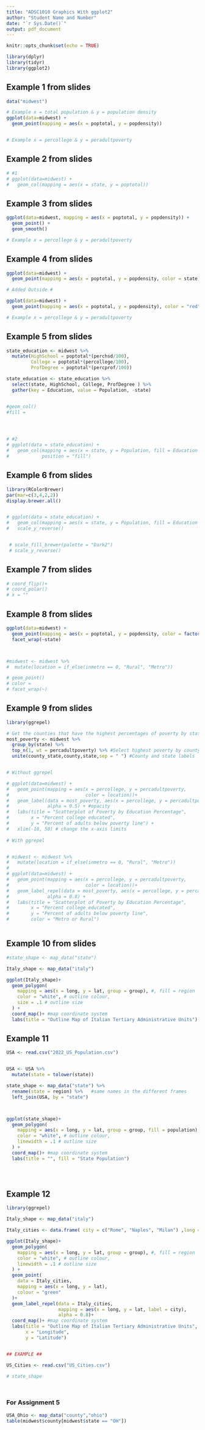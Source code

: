 ```yaml
---
title: "ADSC1010 Graphics With ggplot2"
author: "Student Name and Number"
date: "`r Sys.Date()`"
output: pdf_document
---
```


```r
knitr::opts_chunk$set(echo = TRUE)
```

```r

library(dplyr)
library(tidyr)
library(ggplot2)


```

## Example 1 from slides

```r

data("midwest")

# Example x = total population & y = population density
ggplot(data=midwest) + 
  geom_point(mapping = aes(x = poptotal, y = popdensity))


# Example x = percollege & y = peradultpoverty

```

## Example 2 from slides

```r

# #1 
# ggplot(data=midwest) + 
#   geom_col(mapping = aes(x = state, y = poptotal))


```

## Example 3 from slides

```r

ggplot(data=midwest, mapping = aes(x = poptotal, y = popdensity)) + 
  geom_point() +
  geom_smooth()

# Example x = percollege & y = peradultpoverty
```

## Example 4 from slides

```r

ggplot(data=midwest) + 
  geom_point(mapping = aes(x = poptotal, y = popdensity, color = state))

# Added Outside #

ggplot(data=midwest) + 
  geom_point(mapping = aes(x = poptotal, y = popdensity), color = "red")

# Example x = percollege & y = peradultpoverty
```

## Example 5 from slides

```r

state_education <- midwest %>%
  mutate(HighSchool = poptotal*(perchsd/100),
         College = poptotal*(percollege/100),
         ProfDegree = poptotal*(percprof/100))

state_education <- state_education %>% 
  select(state, HighSchool, College, ProfDegree ) %>% 
  gather(key = Education, value = Population, -state)


#geom_col()
#fill = 




# #2
# ggplot(data = state_education) +
#   geom_col(mapping = aes(x = state, y = Population, fill = Education ),
#            position = "fill")

```

## Example 6 from slides

```r

library(RColorBrewer)
par(mar=c(3,4,2,2))
display.brewer.all()


# ggplot(data = state_education) +
#   geom_col(mapping = aes(x = state, y = Population, fill = Education )) +
#   scale_y_reverse()


 # scale_fill_brewer(palette = "Dark2")
 # scale_y_reverse()


```

## Example 7 from slides

```r


# coord_flip()+
# coord_polar()
# x = ""


```

## Example 8 from slides

```r

ggplot(data=midwest) + 
  geom_point(mapping = aes(x = poptotal, y = popdensity, color = factor(inmetro)))+
  facet_wrap(~state)



#midwest <- midwest %>% 
#  mutate(location = if_else(inmetro == 0, "Rural", "Metro"))

# geom_point()
# color = 
# facet_wrap(~)

```

## Example 9 from slides

```r

library(ggrepel)

# Get the counties that have the highest percentages of poverty by state
most_poverty <- midwest %>% 
  group_by(state) %>% 
  top_n(1, wt = percadultpoverty) %>% #Select highest poverty by county
  unite(county_state,county,state,sep = " ") #County and state labels


# Without ggrepel

# ggplot(data=midwest) +
#   geom_point(mapping = aes(x = percollege, y = percadultpoverty,
#                            color = location))+
#   geom_label(data = most_poverty, aes(x = percollege, y = percadultpoverty, label = county_state),
#              alpha = 0.5) + #opacity
#   labs(title = "Scatterplot of Poverty by Education Percentage",
#        x = "Percent college educated",
#        y = "Percent of adults below poverty line") +
#   xlim(-10, 50) # change the x-axis limits
  
# With ggrepel


# midwest <- midwest %>%
#   mutate(location = if_else(inmetro == 0, "Rural", "Metro"))
# 
# ggplot(data=midwest) +
#   geom_point(mapping = aes(x = percollege, y = percadultpoverty,
#                            color = location))+
#   geom_label_repel(data = most_poverty, aes(x = percollege, y = percadultpoverty, label = county_state),
#              alpha = 0.8) +
#   labs(title = "Scatterplot of Poverty by Education Percentage",
#        x = "Percent college educated",
#        y = "Percent of adults below poverty line",
#        color = "Metro or Rural")



```

## Example 10 from slides

```r

#state_shape <- map_data("state")

Italy_shape <- map_data("italy")

ggplot(Italy_shape)+
  geom_polygon(
    mapping = aes(x = long, y = lat, group = group), #, fill = region
    color = "white", # outline colour,
    size = .1 # outline size
  ) + 
  coord_map()+ #map coordinate system
  labs(title = "Outline Map of Italian Tertiary Administrative Units")

```

## Example 11

```r

USA <- read.csv("2022_US_Population.csv")


USA <- USA %>% 
  mutate(state = tolower(state))

state_shape <- map_data("state") %>% 
  rename(state = region) %>%   #same names in the different frames
  left_join(USA, by = "state")



ggplot(state_shape)+
  geom_polygon(
    mapping = aes(x = long, y = lat, group = group, fill = population), #, fill = region
    color = "white", # outline colour,
    linewidth = .1 # outline size
  ) + 
  coord_map()+ #map coordinate system
  labs(title = "", fill = "State Population")
  




```

## Example 12

```r

library(ggrepel)

Italy_shape <- map_data("italy")

Italy_cities <- data.frame( city = c("Rome", "Naples", "Milan") ,long = c(12.49, 14.31, 9.19), lat = c(41.90, 40.85, 45.46) )

ggplot(Italy_shape)+
  geom_polygon(
    mapping = aes(x = long, y = lat, group = group), #, fill = region
    color = "white", # outline colour,
    linewidth = .1 # outline size
  ) + 
  geom_point(
    data = Italy_cities,
    mapping = aes(x = long, y = lat),
    colour = "green"
  )+
  geom_label_repel(data = Italy_cities,
                   mapping = aes(x = long, y = lat, label = city),
                   alpha = 0.8)+
  coord_map()+ #map coordinate system
  labs(title = "Outline Map of Italian Tertiary Administrative Units",
       x = "Longitude",
       y = "Latitude")


## EXAMPLE ##

US_Cities <- read.csv("US_Cities.csv")

# state_shape




```

### For Assignment 5

```r


USA_Ohio <- map_data("county","ohio")
table(midwest$county[midwest$state == "OH"])

```
